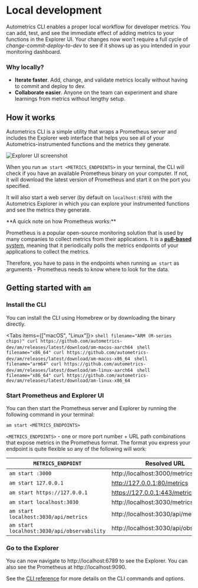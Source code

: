 
# Local development

Autometrics CLI enables a proper local workflow for developer metrics. You can add, test, and see the immediate effect of adding metrics to your functions in the Explorer UI. Your changes now won't require a full cycle of *change-commit-deploy-to-dev* to see if it shows up as you intended in your monitoring dashboard.

### Why locally?

- **Iterate faster**. Add, change, and validate metrics locally without having to commit and deploy to dev.
- **Collaborate easier**. Anyone on the team can experiment and share learnings from metrics without lengthy setup.

## How it works

Autometrics CLI is a simple utility that wraps a Prometheus server and includes the Explorer web interface that helps you see all of your Autometrics-instrumented functions and the metrics they generate.

![Explorer UI screenshot](/images/explorer_ui.png)

When you run `am start <METRICS_ENDPOINTS>` in your terminal, the CLI will check if you have an available Prometheus binary on your computer. If not, it will download the latest version of Prometheus and start it on the port you specified. 

It will also start a web server (by default on `localhost:6789`) with the Autometrics Explorer in which you can explore your instrumented functions and see the metrics they generate.

<Callout type="info">
**A quick note on how Prometheus works:**

Prometheus is a popular open-source monitoring solution that is used by many companies to collect metrics from their applications. It is a [**pull-based** system](https://prometheus.io/docs/introduction/faq/#why-do-you-pull-rather-than-push), meaning that it periodically polls the metrics endpoints of your applications to collect the metrics.

Therefore, you have to pass in the endpoints when running `am start` as arguments - Prometheus needs to know where to look for the data. 
</Callout>



## Getting started with `am`

<Steps>

### Install the CLI

You can install the CLI using Homebrew or by downloading the binary directly.

<Tabs items={["macOS", "Linux"]}>
    <Tab>
        ```shell filename="ARM (M-series chips)"
        curl https://github.com/autometrics-dev/am/releases/latest/download/am-macos-aarch64
        ```
        ```shell filename="x86_64"
        curl https://github.com/autometrics-dev/am/releases/latest/download/am-macos-x86_64
        ```
    </Tab>
    <Tab>
        ```shell filename="arm64"
        curl https://github.com/autometrics-dev/am/releases/latest/download/am-linux-aarch64
        ```
        ```shell filename="x86_64"
        curl https://github.com/autometrics-dev/am/releases/latest/download/am-linux-x86_64
        ```
    </Tab>

</Tabs>


### Start Prometheus and Explorer UI

You can then start the Prometheus server and Explorer by running the following command in your terminal:

```shell filename="$ shell"
am start <METRICS_ENDPOINTS>
```
`<METRICS_ENDPOINTS>` - one or more port number + URL path combinations that expose metrics in the Prometheus format. The format you express your endpoint is quite flexible so any of the following will work:

| `METRICS_ENDPOINT` | Resolved URL |
| -------- | --- |
| `am start :3000` | http://localhost:3000/metrics |
| `am start 127.0.0.1` | http://127.0.0.1:80/metrics |
| `am start https://127.0.0.1` | https://127.0.0.1:443/metrics |
| `am start localhost:3030` | http://localhost:3030/metrics |
| `am start localhost:3030/api/metrics` | http://localhost:3030/api/metrics |
| `am start localhost:3030/api/observability` | http://localhost:3030/api/observability |




### Go to the Explorer

You can now navigate to http://localhost:6789 to see the Explorer. You can also see the Prometheus at http://localhost:9090.

</Steps>


See the [CLI reference](/local-development/cli-reference) for more details on the CLI commands and options.

